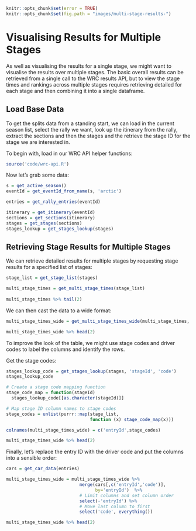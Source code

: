 ```r
knitr::opts_chunk$set(error = TRUE)
knitr::opts_chunk$set(fig.path = "images/multi-stage-results-")
```
# Visualising Results for Multiple Stages

As well as visualising the results for a single stage, we might want to visualise the results over multiple stages. The basic overall results can be retrieved from a single call to the WRC results API, but to view the stage times and rankings across multiple stages requires retrieving detailed for each stage and then combining it into a single dataframe.

## Load Base Data

To get the splits data from a standing start, we can load in the current season list, select the rally we want, look up the itinerary from the rally, extract the sections and then the stages and the retrieve the stage ID for the stage we are interested in.

To begin with, load in our WRC API helper functions:

```r
source('code/wrc-api.R')
```

Now let's grab some data:

```r
s = get_active_season()
eventId = get_eventId_from_name(s, 'arctic')

entries = get_rally_entries(eventId)

itinerary = get_itinerary(eventId)
sections = get_sections(itinerary)
stages = get_stages(sections)
stages_lookup = get_stages_lookup(stages)
```

## Retrieving Stage Results for Multiple Stages

We can retrieve detailed results for multiple stages by requesting stage results for a specified list of stages:

```r
stage_list = get_stage_list(stages)

multi_stage_times = get_multi_stage_times(stage_list)
  
multi_stage_times %>% tail(2)
```
We can then cast the data to a wide format:

```r
multi_stage_times_wide = get_multi_stage_times_wide(multi_stage_times, stage_list)

multi_stage_times_wide %>% head(2)
```
To improve the look of the table, we might use stage codes and driver codes to label the columns and identify the rows.

Get the stage codes:

```r
stages_lookup_code = get_stages_lookup(stages, 'stageId', 'code')
stages_lookup_code
```

```r
# Create a stage code mapping function
stage_code_map = function(stageId)
  stages_lookup_code[[as.character(stageId)]]

# Map stage ID column names to stage codes
stage_codes = unlist(purrr::map(stage_list,
                                function (x) stage_code_map(x)))

colnames(multi_stage_times_wide) = c('entryId',stage_codes)

multi_stage_times_wide %>% head(2)
```
Finally, let's replace the entry ID with the driver code and put the columns into a sensible order:

```r
cars = get_car_data(entries)

multi_stage_times_wide = multi_stage_times_wide %>%
                            merge(cars[,c('entryId','code')],
                                  by='entryId')  %>%
                            # Limit columns and set column order
                            select(-'entryId') %>%
                            # Move last column to first
                            select('code', everything())

multi_stage_times_wide %>% head(2)
```




